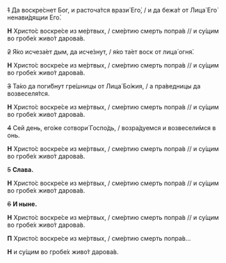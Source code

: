 
<MdxLoader src="Shared/EasterTroparion2" />

~~1~~ Да воскре́снет Бог, и расточа́тся врази́ Его́, / и да бежа́т от Лица́ Его́ ненави́дящии Его́.

**Н** Христо́с воскре́се из ме́ртвых, / сме́ртию смерть попра́в // и су́щим во гробе́х живо́т дарова́в.

~~2~~ Я́ко исчеза́ет дым, да исче́знут, / я́ко та́ет воск от лица́ огня́.

**Н** Христо́с воскре́се из ме́ртвых, / сме́ртию смерть попра́в // и су́щим во гробе́х живо́т дарова́в.

~~3~~ Та́ко да поги́бнут гре́шницы от Лица́ Бо́жия, / а пра́ведницы да возвеселя́тся.

**Н** Христо́с воскре́се из ме́ртвых, / сме́ртию смерть попра́в // и су́щим во гробе́х живо́т дарова́в.

~~4~~ Сей день, его́же сотвори́ Госпо́дь, / возра́дуемся и возвесели́мся в онь.

**Н** Христо́с воскре́се из ме́ртвых, / сме́ртию смерть попра́в // и су́щим во гробе́х живо́т дарова́в.

~~5~~ **Cлава.**

**Н** Христо́с воскре́се из ме́ртвых, / сме́ртию смерть попра́в // и су́щим во гробе́х живо́т дарова́в.

~~6~~ **И ныне.**

**Н** Христо́с воскре́се из ме́ртвых, / сме́ртию смерть попра́в // и су́щим во гробе́х живо́т дарова́в.

**П** Христо́с воскре́се из ме́ртвых, / сме́ртию смерть попра́в…

**Н** и су́щим во гробе́х живо́т дарова́в.
